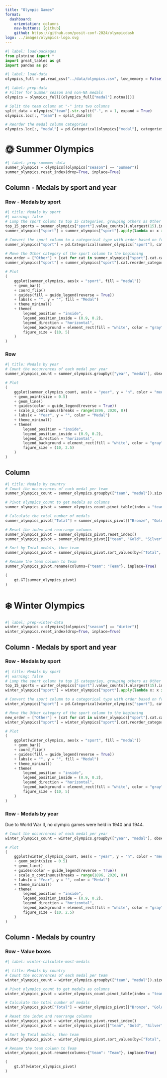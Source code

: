 ```yaml
---
title: "Olympic Games"
format: 
  dashboard:
    orientation: columns
    nav-buttons: [github]
    github: https://github.com/posit-conf-2024/olympicdash
logo: ../images/olympics-logo.svg
---
```


```python
#| label: load-packages
from plotnine import *
import great_tables as gt
import pandas as pd
```

```python
#| label: load-data
olympics_full = pd.read_csv("../data/olympics.csv", low_memory = False)
```

```python
#| label: prep-data
# Filter for Summer season and non-NA medals
olympics = olympics_full[(olympics_full["medal"].notna())]

# Split the team column at "-" into two columns
split_data = olympics["team"].str.split("-", n = 1, expand = True)
olympics.loc[:, "team"] = split_data[0]

# Reorder the medal column categories
olympics.loc[:, "medal"] = pd.Categorical(olympics["medal"], categories = ["Bronze", "Silver", "Gold"])
```

# 🌞 Summer Olympics

```python
#| label: prep-summmer-data
summer_olympics = olympics[(olympics["season"] == "Summer")]
summer_olympics.reset_index(drop=True, inplace=True)
```

## Column - Medals by sport and year {width=65%}

### Row - Medals by sport {height=60%}

```python
#| title: Medals by sport
#| warning: false
# Lump the sport column to top 15 categories, grouping others as Other
top_15_sports = summer_olympics["sport"].value_counts().nlargest(15).index
summer_olympics["sport"] = summer_olympics["sport"].apply(lambda x: x if x in top_15_sports else "Other")

# Convert the sport column to a categorical type with order based on frequency, and reverse the order
summer_olympics["sport"] = pd.Categorical(summer_olympics["sport"], categories = summer_olympics["sport"].value_counts().index[::-1])

# Move the Other category of the sport column to the beginning
new_order = ["Other"] + [cat for cat in summer_olympics["sport"].cat.categories if cat != "Other"]
summer_olympics["sport"] = summer_olympics["sport"].cat.reorder_categories(new_order)

# Plot
(
    ggplot(summer_olympics, aes(x = "sport", fill = "medal"))
    + geom_bar()
    + coord_flip()
    + guides(fill = guide_legend(reverse = True)) 
    + labs(x = "", y = "", fill = "Medal") 
    + theme_minimal() 
    + theme(
        legend_position = "inside",
        legend_position_inside = (0.9, 0.2),
        legend_direction = "horizontal",
        legend_background = element_rect(fill = "white", color = "gray"),
        figure_size = (10, 5)
    )
)
```

### Row {height=40%}

```python
#| title: Medals by year
# Count the occurrences of each medal per year
summer_olympics_count = summer_olympics.groupby(["year", "medal"], observed=True).size().reset_index(name = "n")

# Plot
(
    ggplot(summer_olympics_count, aes(x = "year", y = "n", color = "medal")) 
    + geom_point(size = 0.5) 
    + geom_line() 
    + guides(color = guide_legend(reverse = True)) 
    + scale_x_continuous(breaks = range(1896, 2020, 8)) 
    + labs(x = "Year", y = "", color = "Medal") 
    + theme_minimal() 
    + theme(
        legend_position = "inside",
        legend_position_inside = (0.9, 0.2),
        legend_direction = "horizontal",
        legend_background = element_rect(fill = "white", color = "gray"),
        figure_size = (10, 2.5)
    )
)
```

## Column

```python
#| title: Medals by country
# Count the occurrences of each medal per team
summer_olympics_count = summer_olympics.groupby(["team", "medal"]).size().reset_index(name="n")

# Pivot olympics_count to get medals as columns
summer_olympics_pivot = summer_olympics_count.pivot_table(index = "team", columns = "medal", values = "n", fill_value = 0)

# Calculate the total number of medals
summer_olympics_pivot["Total"] = summer_olympics_pivot[["Bronze", "Gold", "Silver"]].sum(axis=1)

# Reset the index and rearrange columns
summer_olympics_pivot = summer_olympics_pivot.reset_index()
summer_olympics_pivot = summer_olympics_pivot[["team", "Gold", "Silver", "Bronze", "Total"]]

# Sort by Total medals, then team
summer_olympics_pivot = summer_olympics_pivot.sort_values(by=["Total", "team"], ascending=[False, True])

# Rename the team column to Team
summer_olympics_pivot.rename(columns={"team": "Team"}, inplace=True)

(
    gt.GT(summer_olympics_pivot)
)
```

# ❄️ Winter Olympics

```python
#| label: prep-winter-data
winter_olympics = olympics[(olympics["season"] == "Winter")]
winter_olympics.reset_index(drop=True, inplace=True)
```

## Column - Medals by sport and year {width=65%}

### Row - Medals by sport {height=60%}

```python
#| title: Medals by sport
#| warning: false
# Lump the sport column to top 15 categories, grouping others as Other
top_15_sports = winter_olympics["sport"].value_counts().nlargest(15).index
winter_olympics["sport"] = winter_olympics["sport"].apply(lambda x: x if x in top_15_sports else "Other")

# Convert the sport column to a categorical type with order based on frequency, and reverse the order
winter_olympics["sport"] = pd.Categorical(winter_olympics["sport"], categories = winter_olympics["sport"].value_counts().index[::-1])

# Move the Other category of the sport column to the beginning
new_order = ["Other"] + [cat for cat in winter_olympics["sport"].cat.categories if cat != "Other"]
winter_olympics["sport"] = winter_olympics["sport"].cat.reorder_categories(new_order)

# Plot
(
    ggplot(winter_olympics, aes(x = "sport", fill = "medal"))
    + geom_bar()
    + coord_flip()
    + guides(fill = guide_legend(reverse = True)) 
    + labs(x = "", y = "", fill = "Medal") 
    + theme_minimal() 
    + theme(
        legend_position = "inside",
        legend_position_inside = (0.9, 0.2),
        legend_direction = "horizontal",
        legend_background = element_rect(fill = "white", color = "gray"),
        figure_size = (10, 5)
    )
)
```

### Row - Medals by year {height=40%}

::: {.card title="Medals by year"}
Due to World War II, no olympic games were held in 1940 and 1944.

```python
# Count the occurrences of each medal per year
winter_olympics_count = winter_olympics.groupby(["year", "medal"], observed=True).size().reset_index(name = "n")

# Plot
(
    ggplot(winter_olympics_count, aes(x = "year", y = "n", color = "medal")) 
    + geom_point(size = 0.5) 
    + geom_line() 
    + guides(color = guide_legend(reverse = True)) 
    + scale_x_continuous(breaks = range(1896, 2020, 8)) 
    + labs(x = "Year", y = "", color = "Medal") 
    + theme_minimal() 
    + theme(
        legend_position = "inside",
        legend_position_inside = (0.9, 0.2),
        legend_direction = "horizontal",
        legend_background = element_rect(fill = "white", color = "gray"),
        figure_size = (10, 2.5)
    )
)
```
:::

## Column - Medals by country {width=35%}

### Row - Value boxes {height=30%}

```python
#| label: winter-calculate-most-medals

```

```python
#| title: Medals by country
# Count the occurrences of each medal per team
winter_olympics_count = winter_olympics.groupby(["team", "medal"]).size().reset_index(name="n")

# Pivot olympics_count to get medals as columns
winter_olympics_pivot = winter_olympics_count.pivot_table(index = "team", columns = "medal", values = "n", fill_value = 0)

# Calculate the total number of medals
winter_olympics_pivot["Total"] = winter_olympics_pivot[["Bronze", "Gold", "Silver"]].sum(axis=1)

# Reset the index and rearrange columns
winter_olympics_pivot = winter_olympics_pivot.reset_index()
winter_olympics_pivot = winter_olympics_pivot[["team", "Gold", "Silver", "Bronze", "Total"]]

# Sort by Total medals, then team
winter_olympics_pivot = winter_olympics_pivot.sort_values(by=["Total", "team"], ascending=[False, True])

# Rename the team column to Team
winter_olympics_pivot.rename(columns={"team": "Team"}, inplace=True)

(
    gt.GT(winter_olympics_pivot)
)
```
